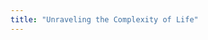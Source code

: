```yaml
---
title: "Unraveling the Complexity of Life"
---
```

<style>
h1.title {
  text-align: center;
}
</style>
